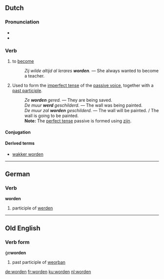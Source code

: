 ==Dutch==

===Pronunciation===
* {{audio|Nl-worden.ogg|audio}}
* {{IPA|/ˈwɔr.də(n)/|lang=nl}}

===Verb===
{{nl-verb-strong|i}}

# {{transitive}} to [[become]]
#: ''Zij wilde altijd al lerares '''worden'''.'' &mdash; She always wanted to become a teacher.
# {{context|lang=nl|transitive|auxiliary}} Used to form the [[imperfect tense]] of the [[passive voice]], together with a [[past participle]].
#: ''Ze '''worden''' gered.'' &mdash; They are being saved.
#: ''De muur '''werd''' geschilderd.'' &mdash; The wall was being painted.
#: ''De muur zal '''worden''' geschilderd.'' &mdash; The wall will be painted. / The wall is going to be painted.
#: '''Note:''' The [[perfect tense]] passive is formed using [[zijn]].

====Conjugation====
{{nl-verb-table|word|wordt|werd|werden|geworden|aux=zijn}}

====Derived terms====
* [[wakker worden]]

----

==German==

===Verb===
'''worden'''

# participle of [[werden]]

----

==Old English==

===Verb form===
ġe'''worden'''

# past participle of [[weorþan]]

[[de:worden]]
[[fr:worden]]
[[ku:worden]]
[[nl:worden]]
